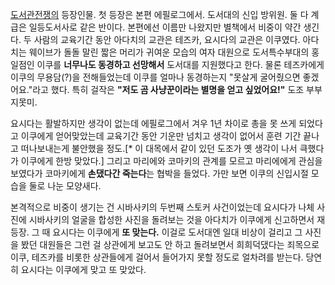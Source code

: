[[도서관전쟁]]의 등장인물.
첫 등장은 본편 에필로그에서. 도서대의 신입 방위원. 둘 다 계급은 일등도서사로 같은 반이다.
본편에선 이름만 나왔지만 별책에서 비중이 약간 생긴다.
두 사람의 교육기간 동안 아다치의 교관은 테즈카, 요시다의 교관은 이쿠였다.
아다치는 웨이브가 돌돌 말린 짧은 머리가 귀여운 모습의 여자 대원으로 도서특수부대의 홍일점인 이쿠를 '''너무나도 동경하고 선망해서''' 도서대를 지원했다고 한다.
물론 테즈카에게 이쿠의 무용담(?)을 전해들었는데 이쿠를 얼마나 동경하는지 "못살게 굴어줬으면 좋겠어요."라고 했다. 특히 걸작은 '''"저도 곰 사냥꾼이라는 별명을 얻고 싶었어요!"''' 도조 부부 지못미.

요시다는 활발하지만 생각이 없는데 에필로그에서 겨우 1년 차이로 총을 못 쓰게 되었다고 이쿠에게 얻어맞았는데 교육기간 동안 기운만 넘치고 생각이 없어서 훈련 기간 끝나고 떠나보내는게 불안했을 정도.[* 이 대목에서 같이 있던 도조가 옛 생각이 나서 큭했다가 이쿠에게 한방 맞았다.]
그리고 마리에와 코마키의 관계를 모르고 마리에에게 관심을 보였다가 코마키에게 '''손댔다간 죽는다'''는 협박을 들었다. 
가만 보면 이쿠의 신입시절 모습을 둘로 나눈 모양새다.

본격적으로 비중이 생기는 건 시바사키의 두번째 스토커 사건이었는데 요시다가 나체 사진에 시바사키의 얼굴을 합성한 사진을 돌려보는 것을 아다치가 이쿠에게 신고하면서 재등장. 그 때 요시다는 이쿠에게 '''또 맞는다.'''
이걸로 도서대엔 일대 비상이 걸리고 그 사진을 봤던 대원들은 그런 걸 상관에게 보고도 안 하고 돌려보면서 희희덕댔다는 죄목으로 이쿠, 테즈카를 비롯한 상관들에게 걸어서 들어가지 못할 정도로 얼차려를 받는다. 당연히 요시다는 이쿠에게 맞고 또 맞았다.
